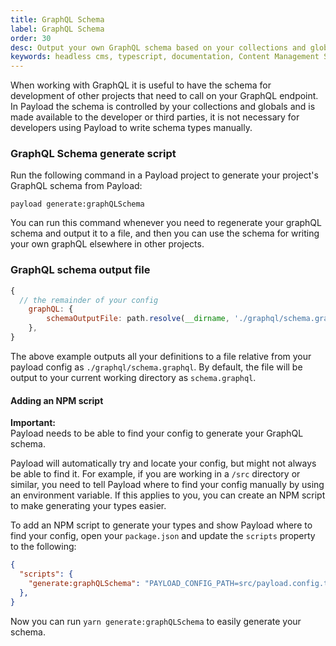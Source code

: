 ```yaml
---
title: GraphQL Schema
label: GraphQL Schema
order: 30
desc: Output your own GraphQL schema based on your collections and globals to a file.
keywords: headless cms, typescript, documentation, Content Management System, cms, headless, javascript, node, react, express
---
```


When working with GraphQL it is useful to have the schema for development of other projects that need to call on your GraphQL endpoint. In Payload the schema is controlled by your collections and globals and is made available to the developer or third parties, it is not necessary for developers using Payload to write schema types manually.

### GraphQL Schema generate script

Run the following command in a Payload project to generate your project's GraphQL schema from Payload:

```
payload generate:graphQLSchema
```

You can run this command whenever you need to regenerate your graphQL schema and output it to a file, and then you can use the schema for writing your own graphQL elsewhere in other projects.

### GraphQL schema output file

```js
{
  // the remainder of your config
	graphQL: {
		schemaOutputFile: path.resolve(__dirname, './graphql/schema.graphql'),
	},
}
```

The above example outputs all your definitions to a file relative from your payload config as `./graphql/schema.graphql`. By default, the file will be output to your current working directory as `schema.graphql`.

#### Adding an NPM script

<Banner type="warning">
  <strong>Important:</strong><br/>
  Payload needs to be able to find your config to generate your GraphQL schema.
</Banner>

Payload will automatically try and locate your config, but might not always be able to find it. For example, if you are working in a `/src` directory or similar, you need to tell Payload where to find your config manually by using an environment variable. If this applies to you, you can create an NPM script to make generating your types easier.

To add an NPM script to generate your types and show Payload where to find your config, open your `package.json` and update the `scripts` property to the following:

```json
{
  "scripts": {
    "generate:graphQLSchema": "PAYLOAD_CONFIG_PATH=src/payload.config.ts payload generate:graphQLSchema",
  },
}
```

Now you can run `yarn generate:graphQLSchema` to easily generate your schema.
